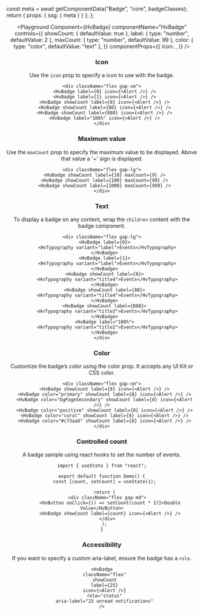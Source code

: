 


  const meta = await getComponentData("Badge", "core", badgeClasses);
  return { props: { ssg: { meta } } };
};

<Header />

<Playground
  Component={HvBadge}
  componentName="HvBadge"
  controls={{
    showCount: { defaultValue: true },
    label: { type: "number", defaultValue: 2 },
    maxCount: { type: "number", defaultValue: 99 },
    color: { type: "color", defaultValue: "text" },
  }}
  componentProps={{
    icon: <Alert />,
  }}
/>

### Icon

Use the `icon` prop to specify a icon to use with the badge.

```tsx live
<div className="flex gap-sm">
  <HvBadge label={0} icon={<Alert />} />
  <HvBadge label={1} icon={<Alert />} />
  <HvBadge showCount label={8} icon={<Alert />} />
  <HvBadge showCount label={88} icon={<Alert />} />
  <HvBadge showCount label={888} icon={<Alert />} />
  <HvBadge label="100%" icon={<Alert />} />
</div>
```

### Maximum value

Use the `maxCount` prop to specify the maximum value to be displayed. Above that value a '+' sign is displayed.

```tsx live
<div className="flex gap-lg">
  <HvBadge showCount label={10} maxCount={9} />
  <HvBadge showCount label={100} maxCount={99} />
  <HvBadge showCount label={1000} maxCount={999} />
</div>
```

### Text

To display a badge on any content, wrap the `children` content with the badge component.

```tsx live
<div className="flex gap-lg">
  <HvBadge label={0}>
    <HvTypography variant="label">Events</HvTypography>
  </HvBadge>
  <HvBadge label={1}>
    <HvTypography variant="label">Events</HvTypography>
  </HvBadge>
  <HvBadge showCount label={8}>
    <HvTypography variant="title4">Events</HvTypography>
  </HvBadge>
  <HvBadge showCount label={88}>
    <HvTypography variant="title4">Events</HvTypography>
  </HvBadge>
  <HvBadge showCount label={888}>
    <HvTypography variant="title3">Events</HvTypography>
  </HvBadge>
  <HvBadge label="100%">
    <HvTypography variant="title2">Events</HvTypography>
  </HvBadge>
</div>
```

### Color

Customize the badge’s color using the color prop. It accepts any UI Kit or CSS color.

```tsx live
<div className="flex gap-sm">
  <HvBadge showCount label={8} icon={<Alert />} />
  <HvBadge color="primary" showCount label={8} icon={<Alert />} />
  <HvBadge color="bgPageSecondary" showCount label={8} icon={<Alert />} />
  <HvBadge color="positive" showCount label={8} icon={<Alert />} />
  <HvBadge color="coral" showCount label={8} icon={<Alert />} />
  <HvBadge color="#c73aa8" showCount label={8} icon={<Alert />} />
</div>
```

### Controlled count

A badge sample using react hooks to set the number of events.

```tsx live
import { useState } from "react";

export default function Demo() {
  const [count, setCount] = useState(1);

  return (
    <div className="flex gap-md">
      <HvButton onClick={() => setCount(count * 2)}>Double Value</HvButton>
      <HvBadge showCount label={count} icon={<Alert />} />
    </div>
  );
}
```

### Accessibility

If you want to specify a custom aria-label, ensure the badge has a `role`.

```tsx live
<HvBadge
  className="flex"
  showCount
  label={25}
  icon={<Alert />}
  role="status"
  aria-label="25 unread notifications"
/>
```
